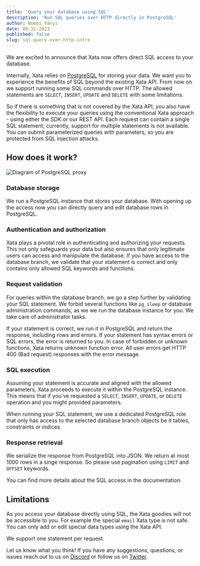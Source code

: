 ```yaml
---
title: 'Query your database using SQL'
description: 'Run SQL queries over HTTP directly in PostgreSQL'
author: Noémi Ványi
date: 08-31-2023
published: false
slug: sql-query-over-http-intro
---
```


We are excited to announce that Xata now offers direct SQL access to
your database.

Internally, Xata relies on [PostgreSQL](/docs/concepts/how-it-works)
for storing your data.  We want you to experience the benefits of SQL
beyond the existing Xata API. From now on we support running some SQL
commands over HTTP. The allowed statements are `SELECT`, `INSERT`,
`UPDATE` and `DELETE` with some limitations.

So if there is something that is not covered by the Xata API, you also
have the flexibility to execute your queries using the conventional
Xata approach - using either the SDK or our REST API. Each request can
contain a single SQL statement; currently, support for multiple
statements is not available. You can submit parameterized queries with
parameters, so you are protected from SQL injection attacks.

## How does it work?

![Diagram of PostgreSQL proxy](images/sql-intro.png)

### Database storage

We run a PostgreSQL instance that stores your database. With opening
up the access now you can directly query and edit database rows in
PostgreSQL.

### Authentication and authorization

Xata plays a pivotal role in authenticating and authorizing your
requests. This not only safeguards your data but also ensures that
only legitimate users can access and manipulate the database. If you
have access to the database branch, we validate that your statement is
correct and only contains only allowed SQL keywords and functions.

### Request validation

For queries within the database branch, we go a step further by
validating your SQL statement. We forbid several functions like
`pg_sleep` or database administration commands, as we we run the
database instance for you. We take care of administrator tasks.

If your statement is correct, we run it in PostgreSQL and return the
response, including rows and errors. If your statement has syntax
errors or SQL errors, the error is returned to you. In case of
forbidden or unknown functions, Xata returns unknown function
error. All user errors get HTTP 400 (Bad request) responses with
the error message.

### SQL execution

Assuming your statement is accurate and aligned with the allowed
parameters, Xata proceeds to execute it within the PostgreSQL
instance. This means that if you've requested a `SELECT`, `INSERT`,
`UPDATE`, or `DELETE` operation and you might provided parameters.

When running your SQL statement, we use a dedicated PostgreSQL role
that only has access to the selected database branch objects be it
tables, constraints or indices.

### Response retrieval

We serialize the response from PostgreSQL into JSON. We return at most
1000 rows in a singe response. So please use pagination using `LIMIT`
and `OFFSET` keywords.

You can find more details about the SQL access in the documentation.

## Limitations

As you access your database directly using SQL, the Xata goodies will not
be accessible to you. For example the special `email` Xata type is not safe.
You can only add or edit special data types using the Xata API.

We support one statement per request.


Let us know what you think! If you have any suggestions, questions, or
issues reach out to us on [Discord](https://xata.io/discord) or follow
us on [Twitter](https://twitter.com/xata).